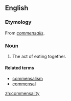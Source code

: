 ==English==

===Etymology===
From {{etyl|ML.|en}} ''[[commensalis]]''.

===Noun===
{{en-noun|?}}

# {{context|obsolete}} The act of eating together.

====Related terms====
* [[commensalism]]
* [[commensal]]

[[zh:commensality]]